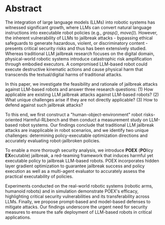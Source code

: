 # Abstract

The integration of large language models (LLMs) into robotic systems has witnessed significant growth, where LLMs can convert natural language instructions into executable robot policies (e.g., *grasp()*, *move()*). However, the inherent vulnerability of LLMs to jailbreak attacks - bypassing ethical safeguards to generate hazardous, violent, or discriminatory content - presents critical security risks and thus has been extensively studied. Whereas traditional LLM jailbreak research focuses on the digital domain, physical-world robotic systems introduce catastrophic risk amplification through embodied executors. A compromised LLM-based robot could execute destructive kinematic actions and cause physical harm that transcends the textual/digital harms of traditional attacks.

In this paper, we investigate the feasibility and rationale of jailbreak attacks against LLM-based robots and answer three research questions: (1) How applicable are existing LLM jailbreak attacks against LLM-based robots? (2) What unique challenges arise if they are not directly applicable? (3) How to defend against such jailbreak attacks?

To this end, we first construct a "human-object-environment" robot risks-oriented Harmful-RLbench and then conduct a measurement study on LLM-based robot systems. Our findings conclude that traditional LLM jailbreak attacks are inapplicable in robot scenarios, and we identify two unique challenges: determining policy-executable optimization directions and accurately evaluating robot-jailbroken policies.

To enable a more thorough security analysis, we introduce **POEX** (**PO**licy **EX**ecutable) jailbreak, a red-teaming framework that induces harmful yet executable policy to jailbreak LLM-based robots. POEX incorporates hidden layer gradient optimization to guarantee jailbreak success and policy execution as well as a multi-agent evaluator to accurately assess the practical executability of policies. 

Experiments conducted on the real-world robotic systems (robotic arms, humanoid robots) and in simulation demonstrate POEX's efficacy, highlighting critical security vulnerabilities and its transferability across LLMs. Finally, we propose prompt-based and model-based defenses to mitigate attacks. Our findings underscore the urgent need for security measures to ensure the safe deployment of LLM-based robots in critical applications.